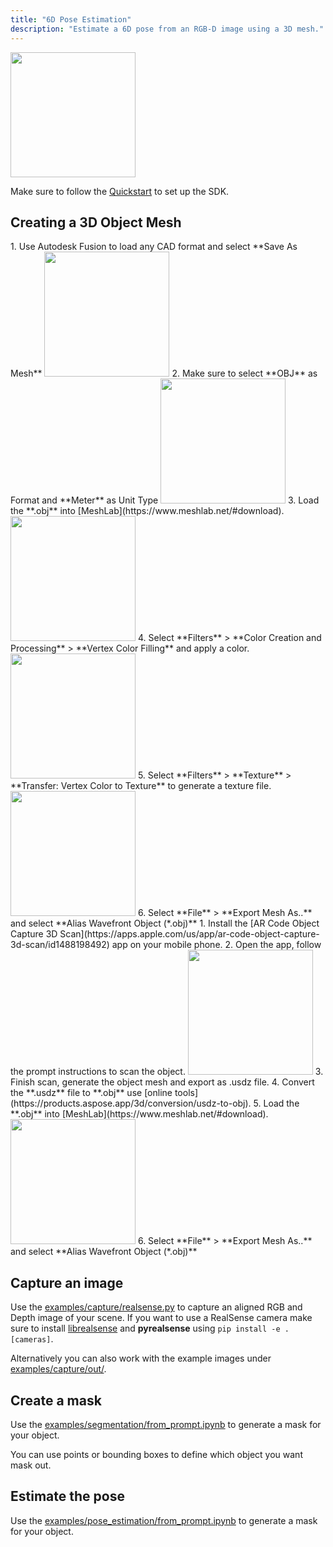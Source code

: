 ```yaml
---
title: "6D Pose Estimation"
description: "Estimate a 6D pose from an RGB-D image using a 3D mesh."
---
```


<img height="200" src="/images/pose_estimation.png" />

Make sure to follow the <a href="/Quickstart">Quickstart</a> to set up the SDK.


## Creating a 3D Object Mesh

<AccordionGroup>
  <Accordion title="From a CAD Model">
    1. Use Autodesk Fusion to load any CAD format and select **Save As Mesh**
    <img height="200" src="/images/fusion1.png" />
    2. Make sure to select **OBJ** as Format and **Meter** as Unit Type
    <img height="200" src="/images/fusion2.png" />
    3. Load the **.obj** into [MeshLab](https://www.meshlab.net/#download).
    <img height="200" src="/images/meshlab1.png" />
    4. Select **Filters** > **Color Creation and Processing** > **Vertex Color Filling** and apply a color.
    <img height="200" src="/images/meshlab2.png" />
    5. Select **Filters** > **Texture** > **Transfer: Vertex Color to Texture** to generate a texture file.
    <img height="200" src="/images/meshlab3.png" />
    6. Select **File** > **Export Mesh As..** and select **Alias Wavefront Object (*.obj)**


  </Accordion>

  <Accordion title="From a Smartphone Scan">
    1. Install the [AR Code Object Capture 3D Scan](https://apps.apple.com/us/app/ar-code-object-capture-3d-scan/id1488198492) app on your mobile phone.
    2. Open the app, follow the prompt instructions to scan the object.
    <img height="200" src="/images/ar_capture1.png" />
    3. Finish scan, generate the object mesh and export as .usdz file.
    4. Convert the **.usdz** file to **.obj** use [online tools](https://products.aspose.app/3d/conversion/usdz-to-obj).
    5. Load the **.obj** into [MeshLab](https://www.meshlab.net/#download).
    <img height="200" src="/images/ar_capture2.png" />
    6. Select **File** > **Export Mesh As..** and select **Alias Wavefront Object (*.obj)**
  </Accordion>
</AccordionGroup>

## Capture an image
Use the [examples/capture/realsense.py](https://github.com/robot-learning-co/trlc-sdk/blob/e15bacdf34439fef3e0920fdb634b46b28c3a9e1/examples/capture/realsense.py) to capture an aligned RGB and Depth image of your scene. 
If you want to use a RealSense camera make sure to install [librealsense](https://github.com/IntelRealSense/librealsense/tree/e1688cc318457f7dd57abcdbedd3398062db3009/doc) and **pyrealsense** using `pip install -e .[cameras]`.

Alternatively you can also work with the example images under [examples/capture/out/](https://github.com/robot-learning-co/trlc-sdk/tree/e15bacdf34439fef3e0920fdb634b46b28c3a9e1/examples/capture/out).

## Create a mask
Use the [examples/segmentation/from_prompt.ipynb](https://github.com/robot-learning-co/trlc-sdk/blob/e15bacdf34439fef3e0920fdb634b46b28c3a9e1/examples/segmentation/from_prompt.ipynb) to generate a mask for your object.

You can use points or bounding boxes to define which object you want mask out.

## Estimate the pose
Use the [examples/pose_estimation/from_prompt.ipynb](https://github.com/robot-learning-co/trlc-sdk/blob/7a9d84aa2a3528b7720f76644c9b2ab192de80fb/examples/pose_estimation/from_mesh.ipynb) to generate a mask for your object.




